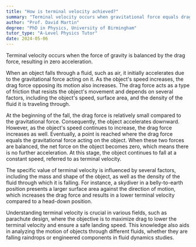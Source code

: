 ```yaml
---
title: "How is terminal velocity achieved?"
summary: "Terminal velocity occurs when gravitational force equals drag force, leading to a state of zero acceleration for an object in free fall."
author: "Prof. David Martin"
degree: "PhD in Physics, University of Birmingham"
tutor_type: "A-Level Physics Tutor"
date: 2024-05-06
---
```


Terminal velocity occurs when the force of gravity is balanced by the drag force, resulting in zero acceleration.

When an object falls through a fluid, such as air, it initially accelerates due to the gravitational force acting on it. As the object's speed increases, the drag force opposing its motion also increases. The drag force acts as a type of friction that resists the object's movement and depends on several factors, including the object's speed, surface area, and the density of the fluid it is traveling through.

At the beginning of the fall, the drag force is relatively small compared to the gravitational force. Consequently, the object accelerates downward. However, as the object's speed continues to increase, the drag force increases as well. Eventually, a point is reached where the drag force equals the gravitational force acting on the object. When these two forces are balanced, the net force on the object becomes zero, which means there is no further acceleration. At this stage, the object continues to fall at a constant speed, referred to as terminal velocity.

The specific value of terminal velocity is influenced by several factors, including the mass and shape of the object, as well as the density of the fluid through which it is falling. For instance, a skydiver in a belly-to-earth position presents a larger surface area against the direction of motion, which increases the drag force and results in a lower terminal velocity compared to a head-down position.

Understanding terminal velocity is crucial in various fields, such as parachute design, where the objective is to maximize drag to lower the terminal velocity and ensure a safe landing speed. This knowledge also aids in analyzing the motion of objects through different fluids, whether they are falling raindrops or engineered components in fluid dynamics studies.
    